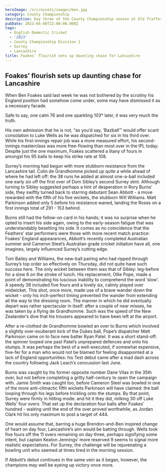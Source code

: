 ```yaml
---
heroImage: /src/assets/images/ben.jpg
category: County Championship
description: Day three of the County Championship season at Old Trafford
pubDate: 2023-04-08T22:00:00.000Z
tags:
  - English Domestic Cricket
  - '2023'
  - County Championship Division 1
  - Surrey
  - Lancashire
title: Foakes’ flourish sets up daunting chase for Lancashire
---
```


## Foakes’ flourish sets up daunting chase for Lancashire

When Ben Foakes said last week he was not bothered by the scrutiny his England position had somehow come under, some may have dismissed it as a necessary facade.

Safe to say, one calm 76 and one sparkling 103\* later, it was very much the truth.

His own admission that he is not, “as you’d say, ‘Bazball’” would offer scant consolation to Luke Wells as he was dispatched for six in his third over. While his first-innings repair job was a more measured effort, his second-innings masterclass was more free-flowing than most over in the IPL today. Despite just the one maximum, Foakes scattered a litany of fours in amongst his 95 balls to keep his strike rate at 108.

Surrey’s morning had begun with more stubborn resistance from the Lancashire tail. Colin de Grandhomme picked up quite a while ahead of where he had left off: the 38 runs he added at almost one-a-ball included one early six off the first over of Dom Sibley’s second Surrey stint. Although turning to Sibley suggested perhaps a hint of desperation in Rory Burns’ side, they swiftly turned back to starring debutant Sean Abbott - a move rewarded with the fifth of his five wickets, the stubborn Will Williams. Matt Parkinson added only 5 before his resistance waned, landing the Roses on a first innings total of 291 - 153 behind.

Burns still had the follow-on card in his hands; it was no surprise when he opted to insert his side again, owing to the early-season fatigue that was understandably besetting his side. It comes as no coincidence that the Feathers’ star performers were those with more recent match practice: Foakes’ England appearances, Abbott’s recently completed Australian summer and Cameron Steel’s Australian grade cricket initiation have all, one imagines, largely influenced Surrey’s cutting edge.

Tom Bailey and Williams, the new-ball pairing who had ripped through Surrey’s top order so effectively on Thursday, did not quite have such success here. The only wicket between them was that of Sibley: leg-before for a slow 6 on the stroke of lunch. His replacement, Ollie Pope, made a point of demonstrating his luscious inability to comprehend the word ‘slow’. A speedy 38 included five fours and a lovely six, calmly played over midwicket. This shot, once more, made use of a brave wander down the wicket - only his inch-perfect timing prevented the wander from extending all the way to the dressing room. The manner in which he did eventually depart was rather spectacular in itself: after a couple of near misses, he was taken by a flying de Grandhomme. Such was the speed of the New Zealander’s dive that his trousers appeared to have been left at the airport.

After a re-clothed de Grandhomme bowled an over to Burns which involved a slightly over-exuberant kick of the Dukes ball, Pope’s dispatcher Matt Parkinson came on to face new batter Ryan Patel. It was a short stand-off: the spinner looped one past Patel’s unprepared defences and onto his stumps. It was perhaps the best of a well-executed, if somewhat expensive, five-fer for a man who would not be blamed for feeling disappointed at a lack of England opportunities: his Test debut came after a mad dash across the country following Jack Leach’s concussion last June.

Burns was caught by his former opposite number Dane Vilas in the 35th over, but not before completing a gritty half-century to open the campaign with. Jamie Smith was caught too, before Cameron Steel was bowled in one of the more anti-climactic fifth wickets Parkinson will have claimed: the ball looping through his legs before trickling onto the stumps. By that point, Surrey were firmly in hitting mode: and hit it they did, milking 30 off Luke Wells’ four overs. That set up the declaration four balls after Foakes’ hundred - waiting until the end of the over proved worthwhile, as Jordan Clark hit his only maximum to post a target of 444.

One would assume that, barring a huge Brendon-and-Ben inspired change of heart on day four, Lancashire’s aim would be batting through. Wells took five fours off the 11 overs remaining on day three, perhaps signifying some intent, but captain Keaton Jennings’ more reserved 9 seems to signal more realistic expectations. For Surrey, the challenge will be rejuvenating a bowling unit who seemed at times tired in the morning session.

If Abbott’s debut continues in the same vein as it began, however, the champions may well be eyeing up victory once more.
